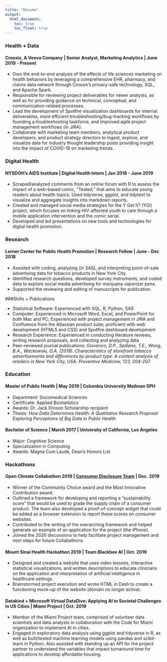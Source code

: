 ```yaml
---
title: "Resume"
output:
  html_document:
    toc: true
    toc_float: true
---
```


### Health + Data 

#### Crossix, A Veeva Company | Senior Analyst, Marketing Analytics | June 2019 - Present
* Own the end-to-end analysis of the effects of life sciences marketing on health behaviors by leveraging a comprehensive EHR, pharmacy, and claims data network through Crossix’s privacy-safe technology, SQL, and Apache Spark.
* Responsible for reviewing project deliverables for newer analysts, as well as for providing guidance on technical, conceptual, and communication-related processes.
* Lead the development of Spotfire visualization dashboards for internal deliverables, more efficient troubleshooting/bug-tracking workflows by founding a troubleshooting taskforce, and improved agile project management workflows (in JIRA).
* Collaborate with marketing team members, analytical product developers, and product strategy directors to ingest, explore, and visualize data for industry thought leadership posts providing insight into the impact of COVID-19 on marketing trends.
 
### Digital Health 

#### NYSDOH's AIDS Institute | Digital Health Intern | Jan 2018 - June 2019
* Scraped/analyzed comments from an online forum with R to assess the impact of a web-based comic, “Tested,” that aims to educate young readers about health topics. Used tidyverse, ggplot, and tidytext to visualize and aggregate insights into markdown reports.
* Created and managed social media strategies for the Y Get It? (YGI) project, which focuses on linking HIV-affected youth to care through a mobile application intervention and the comic serial.    
* Developed and led presentations on new tools and technologies for digital health promotion.

### Research 

#### Lerner Center for Public Health Promotion | Research Fellow | June - Dec 2018
* Assisted with coding, analyzing (in SAS), and interpreting point-of-sale advertising data for tobacco products in New York City.
* Identified research questions, developed survey instruments, and coded data to explore social media advertising for marijuana vaporizer pens.
* Supported the reviewing and editing of manuscripts for publication.

###Skills + Publications

* Statistical Software: Experienced with SQL, R, Python, SAS
* Computer: Experienced in Microsoft Word, Excel, and PowerPoint for both Mac and PC; Experienced with project management in JIRA and Confluence from the Atlassian product suite; proficient with web development (HTML5 and CSS) and Spotfire dashboard development
* Research Experience: Experienced in conducting literature reviews, writing research proposals, and collecting and analyzing data
* Peer-reviewed journal publications: *Giovenco, D.P., Spillane, T.E., Wong, B.A., Wackowski, O.A. (2019). Characteristics of storefront tobacco advertisements and differences by product type: A content analysis of retailers in New York City, USA. Preventive Medicine, 123, 204-207.*

### Education

#### Master of Public Health | May 2019 | Columbia University Mailman SPH
* Department: Sociomedical Sciences
* Certificate: Applied Biostatistics
* Awards: Dr. Jack Elinson Scholarship recipient
* Thesis: *How Data Determines Health: A Qualitative Research Proposal Exploring Perceptions of Big Data in Public Health*

#### Bachelor of Science | March 2017 | University of California, Los Angeles
* Major: Cognitive Science
* Specialization in Computing
* Awards: Magna Cum Laude, Dean's Honors List

### Hackathons

#### Open Climate Collabathon 2019 | [Consumer Disclosure Team](https://collabathon-docs.openclimate.earth/hacks/team-contributions/consumer-disclosure-and-sustainable-supply-chains) | Dec. 2019
*	Winner of the Community Choice award and the Most Innovative Contribution award.
*	Outlined a framework for developing and reporting a "sustainability score" that would be used to grade the supply chain of a consumer product. The team also developed a proof-of-concept widget that could be added as a browser extension to report these scores on consumer websites.
*	Contributed to the writing of the overarching framework and helped generate an example of an application for the project (the iPhone). 
*	Joined the 2020 discussions to help facilitate project management and next steps for future Collabathons.

#### Mount Sinai Health Hackathon 2019 | Team Blackbox AI | Oct. 2019
*	Designed and created a website that uses video lessons, interactive statistical visualizations, and written descriptions to educate clinicians on the application and interpretation of artificial intelligence in healthcare settings.
*	Brainstormed project execution and wrote HTML in Dash to create a functioning mock-up of the website (domain no longer active).

#### Datakind + Microsoft Virtual DataDive: Applying AI to Societal Challenges in US Cities | Miami Project | Oct. 2019
*	Member of the Miami Project team, comprised of volunteer data scientists and data analysts in collaboration with the Code for Miami organization to implement AI in cities.
* Engaged in exploratory data analysis using ggplot and tidyverse in R, as well as built/tested machine learning models using pandas and scikit-learn in Python. Also assisted with standing up an API for the project partner to understand the variables that impact turnaround time for applications to develop affordable housing. 

